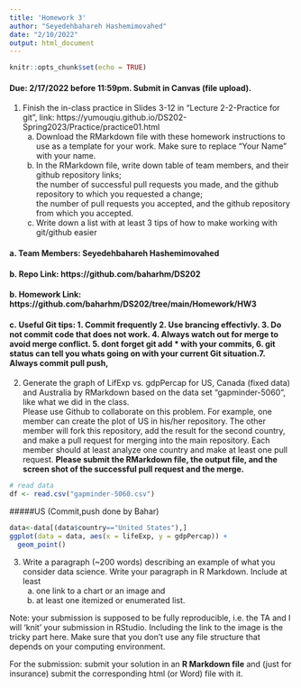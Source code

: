 ```yaml
---
title: 'Homework 3'
author: "Seyedehbahareh Hashemimovahed"
date: "2/10/2022"
output: html_document
---
```


```r
knitr::opts_chunk$set(echo = TRUE)
```

#### Due: 2/17/2022 before 11:59pm. Submit in Canvas (file upload).

1. Finish the in-class practice in Slides 3-12 in "Lecture 2-2-Practice for git", link: https://yumouqiu.github.io/DS202-Spring2023/Practice/practice01.html  
    a. Download the RMarkdown file with these homework instructions to use as a template for your work. Make sure to replace "Your Name" with your name.  
    b. In the RMarkdown file, write down table of team members, and their github repository links;   
the number of successful pull requests you made, and the github repository to which you requested a change;  
the number of pull requests you accepted, and the github repository from which you accepted.  
    c. Write down a list with at least 3 tips of how to make working with git/github easier  

####  a. Team Members:  Seyedehbahareh Hashemimovahed
####  b. Repo Link: https://github.com/baharhm/DS202
####  b. Homework Link: https://github.com/baharhm/DS202/tree/main/Homework/HW3
####  c. Useful Git tips:  1. Commit frequently 2. Use brancing effectivly. 3. Do not commit code that does not work.  4. Always watch out for merge to avoid merge conflict. 5. dont forget git add * with your commits,  6. git status can tell you whats going on with your current Git situation.7. Always commit pull push,  
                          
2. Generate the graph of LifExp vs. gdpPercap for US, Canada (fixed data) and Australia by RMarkdown based on the data set "gapminder-5060", like what we did in the class.  
Please use Github to collaborate on this problem. For example, one member can create the plot of US in his/her repository. The other member will fork this repository, add the result for the second country, and make a pull request for merging into the main repository. Each member should at least analyze one country and make at least one pull request. **Please submit the RMarkdown file, the output file, and the screen shot of the successful pull request and the merge.**

```r
# read data 
df <- read.csv("gapminder-5060.csv")
```

#####US (Commit,push done by Bahar)
```r
data<-data[(data$country=="United States"),]
ggplot(data = data, aes(x = lifeExp, y = gdpPercap)) +
  geom_point()
```

3. Write a paragraph (~200 words) describing an example of what you consider data science. Write your paragraph in R Markdown. Include at least 
    a. one link to a chart or an image and 
    b. at least one itemized or enumerated list.
    

Note: your submission is supposed to be fully reproducible, i.e. the TA and I will 'knit' your submission in RStudio. Including the link to the image is the tricky part here. Make sure that you don't use any file structure that depends on your computing environment.


For the submission: submit your solution in an **R Markdown file** and (just for insurance) submit the corresponding html (or Word) file with it. 

